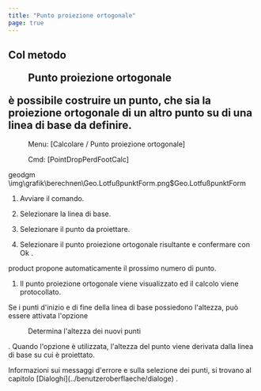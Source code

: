 ```yaml
---
title: "Punto proiezione ortogonale"
page: true
---
```

## Col metodo  <Menu>Punto proiezione ortogonale</Menu>  &#232; possibile costruire un punto, che sia la proiezione ortogonale di un altro punto su di una linea di base da definire.
 <Menu> Menu: [Calcolare / Punto proiezione ortogonale] </Menu> 
 <Menu> Cmd: [PointDropPerdFootCalc] </Menu> 

 <Placeholder>geodgm</Placeholder><Image>\img\grafik\berechnen\Geo.LotfußpunktForm.png$Geo.LotfußpunktForm</Image>


1. Avviare il comando.

2. Selezionare la linea di base. 

3. Selezionare il punto da proiettare.

4. Selezionare il punto proiezione ortogonale risultante e confermare con <Border>   Ok   </Border> .



<Success>
 <Placeholder>product</Placeholder> propone automaticamente il prossimo numero di punto.
</Success>


1. Il punto proiezione ortogonale viene visualizzato ed il calcolo viene protocollato.




Se i punti d&#39;inizio e di fine della linea di base possiedono l&#39;altezza, pu&#242; essere attivata l&#39;opzione  <Menu>Determina l'altezza dei nuovi punti</Menu> . Quando l&#39;opzione &#232; utilizzata, l&#39;altezza del punto viene derivata dalla linea di base su cui &#232; proiettato.

<Success>
Informazioni sui messaggi d&#39;errore e sulla selezione dei punti, si trovano al capitolo [Dialoghi](../benutzeroberflaeche/dialoge)
.
</Success>
